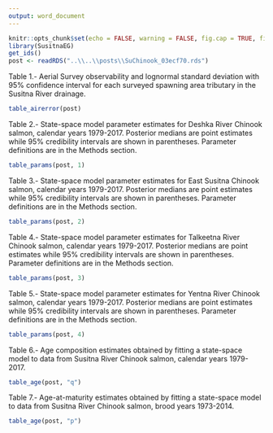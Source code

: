 ```yaml
---
output: word_document
---
```


```r
knitr::opts_chunk$set(echo = FALSE, warning = FALSE, fig.cap = TRUE, fig.align = 'center')
library(SusitnaEG)
get_ids()
post <- readRDS("..\\..\\posts\\SuChinook_03ecf70.rds")
```


Table 1.- Aerial Survey observability and lognormal standard deviation with 95% confidence interval for each surveyed spawning area tributary in the Susitna River drainage.
```r
table_airerror(post)
``` 

Table 2.- State-space model parameter estimates for Deshka River Chinook salmon, calendar years 1979-2017. Posterior medians are point estimates while 95% credibility intervals are shown in parentheses. Parameter definitions are in the Methods section. 
```r
table_params(post, 1)
```

Table 3.- State-space model parameter estimates for East Susitna Chinook salmon, calendar years 1979-2017. Posterior medians are point estimates while 95% credibility intervals are shown in parentheses. Parameter definitions are in the Methods section. 
```r
table_params(post, 2)
```

Table 4.- State-space model parameter estimates for Talkeetna River Chinook salmon, calendar years 1979-2017. Posterior medians are point estimates while 95% credibility intervals are shown in parentheses. Parameter definitions are in the Methods section. 
```r
table_params(post, 3)
```

Table 5.- State-space model parameter estimates for Yentna River Chinook salmon, calendar years 1979-2017. Posterior medians are point estimates while 95% credibility intervals are shown in parentheses. Parameter definitions are in the Methods section. 
```r
table_params(post, 4)
```

Table 6.- Age composition estimates obtained by fitting a state-space model to data from Susitna River Chinook salmon, calendar years 1979-2017.
```r
table_age(post, "q")
```

Table 7.- Age-at-maturity estimates obtained by fitting a state-space model to data from Susitna River Chinook salmon, brood years 1973-2014.
```r
table_age(post, "p")
```
